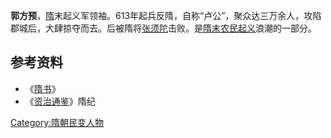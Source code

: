 '''郭方预'''，[[隋朝|隋]]末起义军领袖。613年起兵反隋，自称“卢公”，聚众达三万余人，攻陷郡城后，大肆掠夺而去。后被隋将[[张须陀|张须陀]]击败。是[[隋末民变|隋末农民起义]]浪潮的一部分。
==参考资料==
*《[[隋书|隋书]]》
*《[[资治通鉴|资治通鉴]]》隋纪

[[Category:隋朝民变人物|Category:隋朝民变人物]]